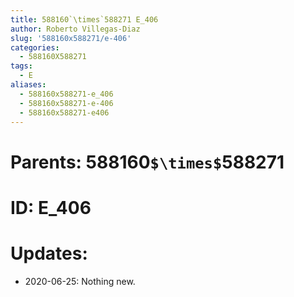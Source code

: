 ```yaml
---
title: 588160`\times`588271 E_406
author: Roberto Villegas-Diaz
slug: '588160x588271/e-406'
categories:
  - 588160X588271
tags:
  - E
aliases:
  - 588160x588271-e_406
  - 588160x588271-e-406
  - 588160x588271-e406
---
```


# **Parents**: 588160`$\times$`588271
# **ID**: E_406
# **Updates**: 
 - 2020-06-25: Nothing new.
